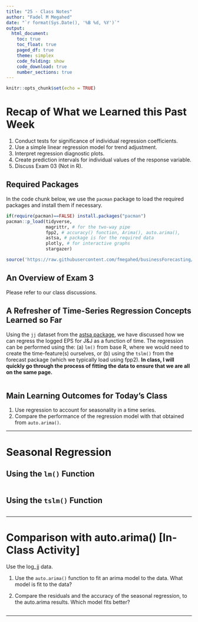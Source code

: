 ```yaml
---
title: "25 - Class Notes"
author: "Fadel M Megahed"
date: "`r format(Sys.Date(), '%B %d, %Y')`"
output: 
  html_document:
    toc: true
    toc_float: true
    paged_df: true
    theme: simplex
    code_folding: show
    code_download: true
    number_sections: true
---
```


```r
knitr::opts_chunk$set(echo = TRUE)
```

# Recap of What we Learned this Past Week

  1. Conduct tests for significance of individual regression coefficients.  
  2. Use a simple linear regression model for trend adjustment.
  3. Interpret regression diagnostic plots.  
  4. Create prediction intervals for individual values of the response variable.  
  5. Discuss Exam 03 (Not in R).
 
  
## Required Packages
In the code chunk below, we use the `pacman` package to load the required packages and install them if necessary.

```r
if(require(pacman)==FALSE) install.packages("pacman")
pacman::p_load(tidyverse, 
               magrittr, # for the two-way pipe
               fpp2, # accuracy() function, Arima(), auto.arima(),
               astsa, # package is for the required data
               plotly, # for interactive graphs
               stargazer) 

source('https://raw.githubusercontent.com/fmegahed/businessForecasting/master/lectures/24%20-%20Time%20Series%20Regression%20(Cont)/resPlotTS.R') # loading our resPlot function from Last Class
```

## An Overview of Exam 3
Please refer to our class discussions.


## A Refresher of Time-Series Regression Concepts Learned so Far

Using the `jj` dataset from the [astsa package](https://cran.r-project.org/web/packages/astsa/astsa.pdf), we have discussed how we can regress the logged EPS for J&J as a function of time. The regression can be performed using the: (a) `lm()` from base R, where we would need to create the time-feature(s) ourselves, or (b) using the `tslm()` from the forecast package (which we typically load using fpp2). **In class, I will quickly go through the process of fitting the data to ensure that we are all on the same page.**
```r

```

## Main Learning Outcomes for Today's Class
  
  (1) Use regression to account for seasonality in a time series.  
  (2) Compare the performance of the regression model with that obtained from `auto.arima()`.


---


# Seasonal Regression

## Using the `lm()` Function
```r

```


## Using the `tslm()` Function

```r

```


---

# Comparison with auto.arima() [In-Class Activity]

Use the log_jj data.  

  (1)	Use the `auto.arima()` function to fit an arima model to the data.  What model is fit to the data?   
  
  (2) Compare the residuals and the accuracy of the seasonal regression, to the auto.arima results.  Which model fits better?

```r


```


---

